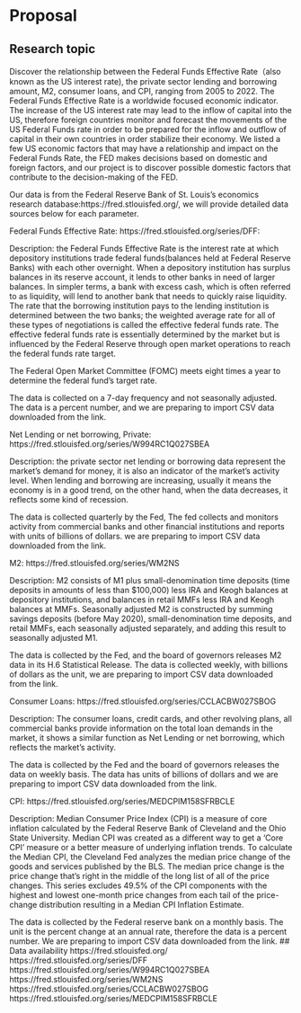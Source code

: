 # Proposal

## Research topic
Discover the relationship between the Federal Funds Effective Rate（also known as the US interest rate), the private sector lending and borrowing amount, M2, consumer loans, and CPI, ranging from 2005 to 2022.
The Federal Funds Effective Rate is a worldwide focused economic indicator. The increase of the US interest rate may lead to the inflow of capital into the US, therefore foreign countries monitor and forecast the movements of the US Federal Funds rate in order to be prepared for the inflow and outflow of capital in their own countries in order stabilize their economy. We listed a few US economic factors that may have a relationship and impact on the Federal Funds Rate, the FED makes decisions based on domestic and foreign factors, and our project is to discover possible domestic factors that contribute to the decision-making of the FED.

Our data is from the Federal Reserve Bank of St. Louis's economics research database:https://fred.stlouisfed.org/, we will provide detailed data sources below for each parameter.

Federal Funds Effective Rate: https://fred.stlouisfed.org/series/DFF:

Description: the Federal Funds Effective Rate is the interest rate at which depository institutions trade federal funds(balances held at Federal Reserve Banks) with each other overnight. When a depository institution has surplus balances in its reserve account, it lends to other banks in need of larger balances. In simpler terms, a bank with excess cash, which is often referred to as liquidity, will lend to another bank that needs to quickly raise liquidity. The rate that the borrowing institution pays to the lending institution is determined between the two banks; the weighted average rate for all of these types of negotiations is called the effective federal funds rate. The effective federal funds rate is essentially determined by the market but is influenced by the Federal Reserve through open market operations to reach the federal funds rate target.

The Federal Open Market Committee (FOMC) meets eight times a year to determine the federal fund's target rate.

The data is collected on a 7-day frequency and not seasonally adjusted. The data is a percent number, and we are preparing to import CSV data downloaded from the link.

Net Lending or net borrowing, Private: https://fred.stlouisfed.org/series/W994RC1Q027SBEA

Description: the private sector net lending or borrowing data represent the market's demand for money, it is also an indicator of the market's activity level. When lending and borrowing are increasing, usually it means the economy is in a good trend, on the other hand, when the data decreases, it reflects some kind of recession.

The data is collected quarterly by the Fed, The fed collects and monitors activity from commercial banks and other financial institutions and reports with units of billions of dollars. we are preparing to import CSV data downloaded from the link.

M2: https://fred.stlouisfed.org/series/WM2NS

Description: M2 consists of M1 plus small-denomination time deposits (time deposits in amounts of less than $100,000) less IRA and Keogh balances at depository institutions, and balances in retail MMFs less IRA and Keogh balances at MMFs. Seasonally adjusted M2 is constructed by summing savings deposits (before May 2020), small-denomination time deposits, and retail MMFs, each seasonally adjusted separately, and adding this result to seasonally adjusted M1.

The data is collected by the Fed, and the board of governors releases M2 data in its H.6 Statistical Release. The data is collected weekly, with billions of dollars as the unit, we are preparing to import CSV data downloaded from the link.

Consumer Loans: https://fred.stlouisfed.org/series/CCLACBW027SBOG

Description: The consumer loans, credit cards, and other revolving plans, all commercial banks provide information on the total loan demands in the market, it shows a similar function as Net Lending or net borrowing, which reflects the market's activity.

The data is collected by the Fed and the board of governors releases the data on weekly basis. The data has units of billions of dollars and we are preparing to import CSV data downloaded from the link.

CPI: https://fred.stlouisfed.org/series/MEDCPIM158SFRBCLE

Description: Median Consumer Price Index (CPI) is a measure of core inflation calculated by the Federal Reserve Bank of Cleveland and the Ohio State University. Median CPI was created as a different way to get a 'Core CPI' measure or a better measure of underlying inflation trends. To calculate the Median CPI, the Cleveland Fed analyzes the median price change of the goods and services published by the BLS. The median price change is the price change that's right in the middle of the long list of all of the price changes. This series excludes 49.5% of the CPI components with the highest and lowest one-month price changes from each tail of the price-change distribution resulting in a Median CPI Inflation Estimate.

The data is collected by the Federal reserve bank on a monthly basis. The unit is the percent change at an annual rate, therefore the data is a percent number. We are preparing to import CSV data downloaded from the link.
## Data availability
https://fred.stlouisfed.org/
https://fred.stlouisfed.org/series/DFF
https://fred.stlouisfed.org/series/W994RC1Q027SBEA
https://fred.stlouisfed.org/series/WM2NS
https://fred.stlouisfed.org/series/CCLACBW027SBOG
https://fred.stlouisfed.org/series/MEDCPIM158SFRBCLE

